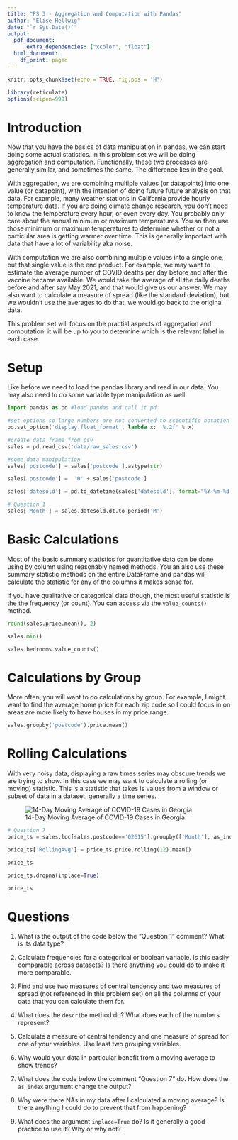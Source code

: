 ```yaml
---
title: "PS 3 - Aggregation and Computation with Pandas"
author: "Elise Hellwig"
date: "`r Sys.Date()`"
output:
  pdf_document:
      extra_dependencies: ["xcolor", "float"]
  html_document:
    df_print: paged
---
```


\definecolor{shadecolor}{RGB}{245,235,220}


```r
knitr::opts_chunk$set(echo = TRUE, fig.pos = 'H')

library(reticulate)
options(scipen=999)


```


# Introduction

Now that you have the basics of data manipulation in pandas, we can start doing some actual statistics. In this problem set we will be doing aggregation and computation. Functionally, these two processes are generally similar, and sometimes the same. The difference lies in the goal. 

With aggregation, we are combining multiple values (or datapoints) into one value (or datapoint), with the intention of doing future future analysis on that data. For example, many weather stations in California provide hourly temperature data. If you are doing climate change research, you don't need to know the temperature every hour, or even every day. You probably only care about the annual minimum or maximum temperatures. You an then use those minimum or maximum temperatures to determine whether or not a particular area is getting warmer over time. This is generally important with data that have a lot of variability aka noise.

With computation we are also combining multiple values into a single one, but that single value is the end product. For example, we may want to estimate the average number of COVID deaths per day before and after the vaccine became available. We would take the average of all the daily deaths before and after say May 2021, and that would give us our answer. We may also want to calculate a measure of spread (like the standard deviation), but we wouldn't use the averages to do that, we would go back to the original data.

This problem set will focus on the practial aspects of aggregation and computation. it will be up to you to determine which is the relevant label in each case.

# Setup

Like before we need to load the pandas library and read in our data. You may also need to do some variable type manipulation as well.


```python

import pandas as pd #load pandas and call it pd

#set options so large numbers are not converted to scientific notation
pd.set_option('display.float_format', lambda x: '%.2f' % x)

#create data frame from csv
sales = pd.read_csv('data/raw_sales.csv') 

#some data manipulation
sales['postcode'] = sales['postcode'].astype(str)

sales['postcode'] =  '0' + sales['postcode']

sales['datesold'] = pd.to_datetime(sales['datesold'], format="%Y-%m-%d %H:%M:%S")

# Question 1
sales['Month'] = sales.datesold.dt.to_period('M')

```



# Basic Calculations

Most of the basic summary statistics for quantitative data can be done using by column using reasonably named methods. You an also use these summary statistic methods on the entire DataFrame and pandas will calculate the statistic for any of the columns it makes sense for. 

If you have qualitative or categorical data though, the most useful statistic is the the frequency (or count). You can access via the `value_counts()` method.

```python

round(sales.price.mean(), 2)

sales.min()

sales.bedrooms.value_counts()

```



# Calculations by Group
More often, you will want to do calculations by group. For example, I might want to find the average home price for each zip code so I could focus in on areas are more likely to have houses in my price range. 

```python

sales.groupby('postcode').price.mean()

```

# Rolling Calculations

With very noisy data, displaying a raw times series may obscure trends we are trying to show. In this case we may want to calculate a rolling (or moving) statistic. This is a statistic that takes is values from a window or subset of data in a dataset, generally a time series.

![14-Day Moving Average of COVID-19 Cases in Georgia](data/CovidMovingAverage.png)

```python

# Question 7
price_ts = sales.loc[sales.postcode=='02615'].groupby(['Month'], as_index=False).price.mean()

price_ts['RollingAvg'] = price_ts.price.rolling(12).mean()

price_ts

price_ts.dropna(inplace=True)

price_ts

```


# Questions

1. What is the output of the code below the "Question 1" comment? What is its data type? 

2. Calculate frequencies for a categorical or boolean variable. Is this easily comparable across datasets? Is there anything you could do to make it more comparable. 

3. Find and use two measures of central tendency and two measures of spread (not referenced in this problem set) on all the columns of your data that you can calculate them for.

4. What does the `describe` method do? What does each of the numbers represent?

5. Calculate a measure of central tendency and one measure of spread for one of your variables. Use least two grouping variables.

6. Why would your data in particular benefit from a moving average to show trends?

7. What does the code below the comment "Question 7" do. How does the `as_index` argument change the output?

8. Why were there NAs in my data after I calculated a moving average? Is there anything I could do to prevent that from happening?

9. What does the argument `inplace=True` do? Is it generally a good practice to use it? Why or why not?
